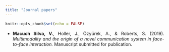```yaml
---
title: "Journal papers"
---
```


```r
knitr::opts_chunk$set(echo = FALSE)
```

<style>
body {
  text-align: justify}

h1 {
  text-align: center
}
</style>


* **Macuch Silva, V.**,  Holler, J., Özyürek, A., & Roberts, S. (2019). _Multimodality and the origin of a novel communication system in face-to-face interaction._ Manuscript submitted for publication.